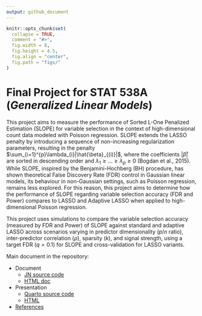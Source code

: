 ```yaml
---
output: github_document
---
```

<!-- README.md is generated from README.Rmd. Please edit that file -->

```r
knitr::opts_chunk$set(
  collapse = TRUE,
  comment = "#>",
  fig.width = 8,
  fig.height = 4.5,
  fig.align = "center",
  fig.path = "figs/"
)
```
# Final Project for STAT 538A (*Generalized Linear Models*)

<!-- badges: start -->
<!-- badges: end -->

This project aims to measure the performance of Sorted L-One Penalized Estimation (SLOPE) for variable selection in the context of high-dimensional count data modeled with Poisson regression. SLOPE extends the LASSO penalty by introducing a sequence of non-increasing regularization parameters, resulting in the penalty $\sum_{i=1}^{p}\lambda_{i}|\hat{\beta}_{(i)}|$, where the coefficients $|\hat{\beta}|$ are sorted in descending order and $\lambda_1 \ge \dots \ge \lambda_p \ge 0$  (Bogdan et al., 2015). While SLOPE, inspired by the Benjamini-Hochberg (BH) procedure, has shown theoretical False Discovery Rate (FDR) control in Gaussian linear models, its behaviour in non-Gaussian settings, such as Poisson regression, remains less explored. For this reason, this project aims to determine how the performance of SLOPE regarding variable selection accuracy (FDR and Power) compares to LASSO and Adaptive LASSO when applied to high-dimensional Poisson regression.

This project uses simulations to compare the variable selection accuracy (measured by FDR and Power) of SLOPE against standard and adaptive LASSO across scenarios varying in predictor dimensionality ($p/n$ ratio), inter-predictor correlation ($\rho$), sparsity ($k$), and signal strength, using a target FDR ($q=0.1$) for SLOPE and cross-validation for LASSO variants.

Main document in the repository:

- Document
  - [JN source code](/docs/SLOPE-proj_Hotz-Lau-Martinez.ipynb)
  - [HTML doc](/docs/SLOPE-proj_Hotz-Lau-Martinez.html)
- Presentation
  - [Quarto source code](index.qmd)
  - [HTML](https://javiermtzrdz.github.io/stat538-proj_prop-penalization/#/title-slide)
- [References](/refs/refs.bib)

